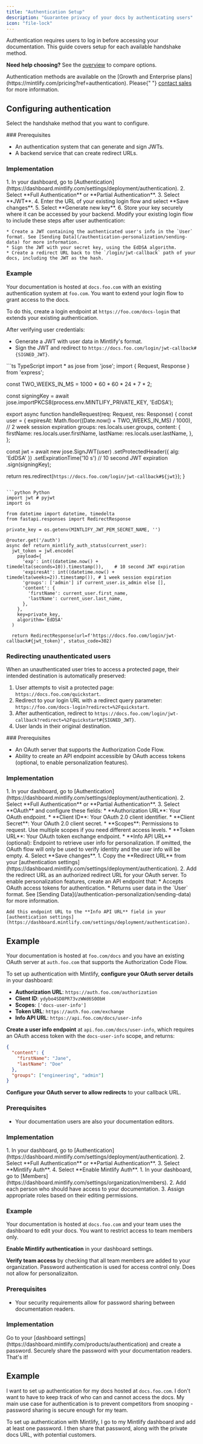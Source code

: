 ```yaml
---
title: "Authentication Setup"
description: "Guarantee privacy of your docs by authenticating users"
icon: "file-lock"
---
```

Authentication requires users to log in before accessing your documentation. This guide covers setup for each available handshake method.

**Need help choosing?** See the [overview](/authentication-personalization/overview) to compare options.

<Info>
  Authentication methods are available on the [Growth and Enterprise plans](https://mintlify.com/pricing?ref=authentication). Please{" "}
  <a href="mailto:sales@mintlify.com">contact sales</a> for more information.
</Info>

## Configuring authentication

Select the handshake method that you want to configure.

<Tabs>
<Tab title="JWT">
### Prerequisites

* An authentication system that can generate and sign JWTs.
* A backend service that can create redirect URLs.

### Implementation

<Steps>
  <Step title="Generate a private key.">
    1. In your dashboard, go to [Authentication](https://dashboard.mintlify.com/settings/deployment/authentication).
    2. Select **Full Authentication** or **Partial Authentication**.
    3. Select **JWT**.
    4. Enter the URL of your existing login flow and select **Save changes**.
    5. Select **Generate new key**.
    6. Store your key securely where it can be accessed by your backend.
  </Step>
  <Step title="Integrate Mintlify authentication into your login flow.">
    Modify your existing login flow to include these steps after user authentication:
    
    * Create a JWT containing the authenticated user's info in the `User` format. See [Sending Data](/authentication-personalization/sending-data) for more information.
    * Sign the JWT with your secret key, using the EdDSA algorithm.
    * Create a redirect URL back to the `/login/jwt-callback` path of your docs, including the JWT as the hash.
  </Step>
</Steps>

### Example

Your documentation is hosted at `docs.foo.com` with an existing authentication system at `foo.com`. You want to extend your login flow to grant access to the docs.

To do this, create a login endpoint at `https://foo.com/docs-login` that extends your existing authentication.

After verifying user credentials:
* Generate a JWT with user data in Mintlify's format.
* Sign the JWT and redirect to `https://docs.foo.com/login/jwt-callback#{SIGNED_JWT}`.

<CodeGroup>
```ts TypeScript
import * as jose from 'jose';
import { Request, Response } from 'express';

const TWO_WEEKS_IN_MS = 1000 * 60 * 60 * 24 * 7 * 2;

const signingKey = await jose.importPKCS8(process.env.MINTLIFY_PRIVATE_KEY, 'EdDSA');

export async function handleRequest(req: Request, res: Response) {
  const user = {
    expiresAt: Math.floor((Date.now() + TWO_WEEKS_IN_MS) / 1000), // 2 week session expiration
    groups: res.locals.user.groups,
    content: {
      firstName: res.locals.user.firstName,
      lastName: res.locals.user.lastName,
    },
  };

  const jwt = await new jose.SignJWT(user)
    .setProtectedHeader({ alg: 'EdDSA' })
    .setExpirationTime('10 s') // 10 second JWT expiration
    .sign(signingKey);

  return res.redirect(`https://docs.foo.com/login/jwt-callback#${jwt}`);
}
```

```python Python
import jwt # pyjwt
import os

from datetime import datetime, timedelta
from fastapi.responses import RedirectResponse

private_key = os.getenv(MINTLIFY_JWT_PEM_SECRET_NAME, '')

@router.get('/auth')
async def return_mintlify_auth_status(current_user):
  jwt_token = jwt.encode(
    payload={
      'exp': int((datetime.now() + timedelta(seconds=10)).timestamp()),    # 10 second JWT expiration
      'expiresAt': int((datetime.now() + timedelta(weeks=2)).timestamp()), # 1 week session expiration
      'groups': ['admin'] if current_user.is_admin else [],
      'content': {
        'firstName': current_user.first_name,
        'lastName': current_user.last_name,
      },
    },
    key=private_key,
    algorithm='EdDSA'
  )

  return RedirectResponse(url=f'https://docs.foo.com/login/jwt-callback#{jwt_token}', status_code=302)
```
</CodeGroup>

### Redirecting unauthenticated users

When an unauthenticated user tries to access a protected page, their intended destination is automatically preserved:

1. User attempts to visit a protected page: `https://docs.foo.com/quickstart`.
2. Redirect to your login URL with a redirect query parameter: `https://foo.com/docs-login?redirect=%2Fquickstart`.
3. After authentication, redirect to `https://docs.foo.com/login/jwt-callback?redirect=%2Fquickstart#{SIGNED_JWT}`.
4. User lands in their original destination.
</Tab>
<Tab title="OAuth 2.0">
### Prerequisites

* An OAuth server that supports the Authorization Code Flow.
* Ability to create an API endpoint accessible by OAuth access tokens (optional, to enable personalization features).

### Implementation

<Steps>
  <Step title="Configure your OAuth settings.">
    1. In your dashboard, go to [Authentication](https://dashboard.mintlify.com/settings/deployment/authentication).
    2. Select **Full Authentication** or **Partial Authentication**.
    3. Select **OAuth** and configure these fields:
      * **Authorization URL**: Your OAuth endpoint.
      * **Client ID**: Your OAuth 2.0 client identifier.
      * **Client Secret**: Your OAuth 2.0 client secret.
      * **Scopes**: Permissions to request. Use multiple scopes if you need different access levels.
      * **Token URL**: Your OAuth token exchange endpoint.
      * **Info API URL** (optional): Endpoint to retrieve user info for personalization. If omitted, the OAuth flow will only be used to verify identity and the user info will be empty.
    4. Select **Save changes**.
  </Step>
  <Step title="Configure your OAuth server.">
    1. Copy the **Redirect URL** from your [authentication settings](https://dashboard.mintlify.com/settings/deployment/authentication).
    2. Add the redirect URL as an authorized redirect URL for your OAuth server.
  </Step>
  <Step title="Create your user info endpoint (optional).">
    To enable personalization features, create an API endpoint that:
    * Accepts OAuth access tokens for authentication.
    * Returns user data in the `User` format. See [Sending Data](/authentication-personalization/sending-data) for more information.
    
    Add this endpoint URL to the **Info API URL** field in your [authentication settings](https://dashboard.mintlify.com/settings/deployment/authentication).
  </Step>
</Steps>

## Example

Your documentation is hosted at `foo.com/docs` and you have an existing OAuth server at `auth.foo.com` that supports the Authorization Code Flow.

To set up authentication with Mintlify, **configure your OAuth server details** in your dashboard:
- **Authorization URL**: `https://auth.foo.com/authorization`
- **Client ID**: `ydybo4SD8PR73vzWWd6S0ObH`
- **Scopes**: `['docs-user-info']`
- **Token URL**: `https://auth.foo.com/exchange`
- **Info API URL**: `https://api.foo.com/docs/user-info`

**Create a user info endpoint** at `api.foo.com/docs/user-info`, which requires an OAuth access token with the `docs-user-info` scope, and returns:

```json
{
  "content": {
    "firstName": "Jane",
    "lastName": "Doe"
  },
  "groups": ["engineering", "admin"]
}
```

**Configure your OAuth server to allow redirects** to your callback URL.
</Tab>
<Tab title="Mintlify Dashboard">
### Prerequisites

* Your documentation users are also your documentation editors.

### Implementation

<Steps>
  <Step title="Enable Mintlify dashboard authentication.">
    1. In your dashboard, go to [Authentication](https://dashboard.mintlify.com/settings/deployment/authentication).
    2. Select **Full Authentication** or **Partial Authentication**.
    3. Select **Mintlify Auth**.
    4. Select **Enable Mintlify Auth**.
  </Step>
  <Step title="Add authorized users.">
    1. In your dashboard, go to [Members](https://dashboard.mintlify.com/settings/organization/members).
    2. Add each person who should have access to your documentation.
    3. Assign appropriate roles based on their editing permissions.
  </Step>
</Steps>

### Example

Your documentation is hosted at `docs.foo.com` and your team uses the dashboard to edit your docs. You want to restrict access to team members only.

**Enable Mintlify authentication** in your dashboard settings.

**Verify team access** by checking that all team members are added to your organization.
</Tab>
<Tab title="Password">
<Info>
Password authentication is used for access control only. Does not allow for personalizaiton.
</Info>

### Prerequisites

- Your security requirements allow for password sharing between documentation readers.

### Implementation

<Steps>
  <Step title="Add a password">
    Go to your [dashboard
    settings](https://dashboard.mintlify.com/products/authentication) and create
    a password.
  </Step>
  <Step title="Share your password">
    Securely share the password with your documentation readers. That's it!
  </Step>
</Steps>

## Example

I want to set up authentication for my docs hosted at `docs.foo.com`. I don't want
to have to keep track of who can and cannot access the docs. My main use case for
authentication is to prevent competitors from snooping - password sharing is secure
enough for my team.

To set up authentication with Mintlify, I go to my Mintlify dashboard and add at
least one password. I then share that password, along with the private docs URL,
with potential customers.


  </Tab>
</Tabs>
